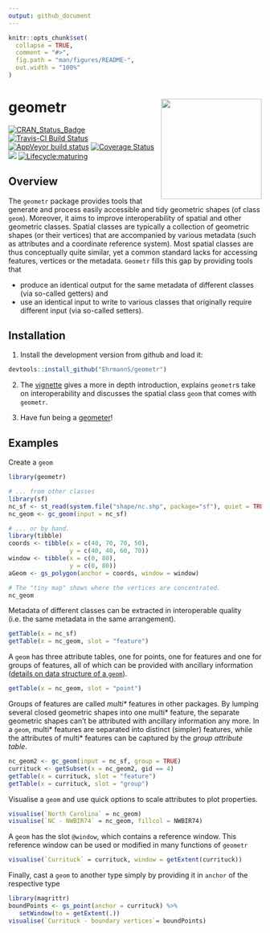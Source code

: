 ```yaml
---
output: github_document
---
```


<!-- README.md is generated from README.Rmd. Please edit that file -->

```r
knitr::opts_chunk$set(
  collapse = TRUE,
  comment = "#>",
  fig.path = "man/figures/README-",
  out.width = "100%"
)
```
# geometr <a href='https://ehrmanns.github.io/geometr/'><img src='man/figures/logo.svg' align="right" height="200" /></a>

[![CRAN\_Status\_Badge](http://www.r-pkg.org/badges/version/geometr)](https://cran.r-project.org/package=geometr)
[![Travis-CI Build
Status](https://travis-ci.org/EhrmannS/geometr.svg?branch=master)](https://travis-ci.org/EhrmannS/geometr)
[![AppVeyor build status](https://ci.appveyor.com/api/projects/status/github/EhrmannS/geometr?branch=master&svg=true)](https://ci.appveyor.com/project/EhrmannS/geometr)
[![Coverage
Status](https://img.shields.io/codecov/c/github/EhrmannS/geometr/master.svg)](https://codecov.io/github/EhrmannS/geometr?branch=master)
[![](http://cranlogs.r-pkg.org/badges/grand-total/geometr)](https://cran.r-project.org/package=geometr)
[![Lifecycle:maturing](https://img.shields.io/badge/lifecycle-maturing-blue.svg)](https://www.tidyverse.org/lifecycle/#maturing)

## Overview

The `geometr` package provides tools that generate and process easily accessible and tidy geometric shapes (of class `geom`). Moreover, it aims to improve interoperability of spatial and other geometric classes. Spatial
classes are typically a collection of geometric shapes (or their vertices) that are accompanied by various metadata (such as attributes and a coordinate reference system). Most spatial classes are thus conceptually quite similar, yet a common standard lacks for accessing features, vertices or the metadata. `Geometr` fills this gap by
providing tools that

  - produce an identical output for the same metadata of different classes (via so-called getters) and
  - use an identical input to write to various classes that originally require different input (via so-called setters).

## Installation

1)  Install the development version from github and load it:

```r
devtools::install_github("EhrmannS/geometr")
```

2)  The [vignette](https://ehrmanns.github.io/geometr/articles/geometr.html) gives a more in depth introduction, explains `geometr`s take on interoperability and discusses the spatial class `geom` that comes with `geometr`.

3)  Have fun being a [geometer](https://en.wikipedia.org/wiki/List_of_geometers)\!

## Examples

Create a `geom`

```r
library(geometr)

# ... from other classes
library(sf)
nc_sf <- st_read(system.file("shape/nc.shp", package="sf"), quiet = TRUE)
nc_geom <- gc_geom(input = nc_sf)

# ... or by hand.
library(tibble)
coords <- tibble(x = c(40, 70, 70, 50),
                 y = c(40, 40, 60, 70))
window <- tibble(x = c(0, 80),
                 y = c(0, 80))
aGeom <- gs_polygon(anchor = coords, window = window)

# The "tiny map" shows where the vertices are concentrated.
nc_geom
```

Metadata of different classes can be extracted in interoperable quality (i.e. the same metadata in the same arrangement).

```r
getTable(x = nc_sf)
getTable(x = nc_geom, slot = "feature")
```

A `geom` has three attribute tables, one for points, one for features and one for groups of features, all of which can be provided with ancillary information ([details on data structure of a `geom`](https://ehrmanns.github.io/geometr/articles/geometr.html#description-of-the-class-geom)).

```r
getTable(x = nc_geom, slot = "point")
```

Groups of features are called *multi\** features in other packages. By lumping several closed geometric shapes into one multi\* feature, the separate geometric shapes can’t be attributed with ancillary information any more. In a `geom`, multi\* features are separated into distinct (simpler) features, while the attributes of multi\* features can be captured by the *group attribute table*.

```r
nc_geom2 <- gc_geom(input = nc_sf, group = TRUE)
currituck <- getSubset(x = nc_geom2, gid == 4)
getTable(x = currituck, slot = "feature")
getTable(x = currituck, slot = "group")
```

Visualise a `geom` and use quick options to scale attributes to plot properties.

```r
visualise(`North Carolina` = nc_geom)
visualise(`NC - NWBIR74` = nc_geom, fillcol = NWBIR74)
```

A `geom` has the slot `@window`, which contains a reference window. This reference window can be used or modified in many functions of `geometr`

```r
visualise(`Currituck` = currituck, window = getExtent(currituck))
```

Finally, cast a `geom` to another type simply by providing it in `anchor` of the respective type

```r
library(magrittr)
boundPoints <- gs_point(anchor = currituck) %>% 
   setWindow(to = getExtent(.))
visualise(`Currituck - boundary vertices`= boundPoints)
```
